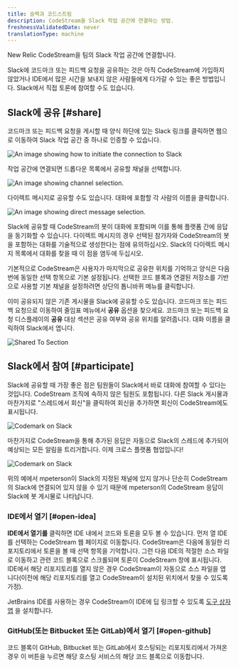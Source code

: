 ```yaml
---
title: 슬랙과 코드스트림
description: CodeStream을 Slack 작업 공간에 연결하는 방법.
freshnessValidatedDate: never
translationType: machine
---
```








New Relic CodeStream을 팀의 Slack 작업 공간에 연결합니다.

Slack에 코드마크 또는 피드백 요청을 공유하는 것은 아직 CodeStream에 가입하지 않았거나 IDE에서 많은 시간을 보내지 않은 사람들에게 다가갈 수 있는 좋은 방법입니다. Slack에서 직접 토론에 참여할 수도 있습니다.

## Slack에 공유 [#share]

코드마크 또는 피드백 요청을 게시할 때 양식 하단에 있는 Slack 링크를 클릭하면 웹으로 이동하여 Slack 작업 공간 중 하나로 인증할 수 있습니다.

<img
  title="Slack basic"
  alt="An image showing how to initiate the connection to Slack"
  src={codestreamCodemarkSlackUnauthenticated}
/>

작업 공간에 연결되면 드롭다운 목록에서 공유할 채널을 선택합니다.

<img
  title="Slack channels"
  alt="An image showing channel selection."
  src={codestreamChooseSlackChannel}
/>

다이렉트 메시지로 공유할 수도 있습니다. 대화에 포함할 각 사람의 이름을 클릭합니다.

<img
  title="Slack channels"
  alt="An image showing direct message selection."
  src={codestreamChooseSlackDirectMessage}
/>

Slack에 공유할 때 CodeStream의 봇이 대화에 포함되며 이를 통해 플랫폼 간에 응답을 동기화할 수 있습니다. 다이렉트 메시지의 경우 선택된 참가자와 CodeStream의 봇을 포함하는 대화를 기술적으로 생성한다는 점에 유의하십시오. Slack의 다이렉트 메시지 목록에서 대화를 찾을 때 이 점을 염두에 두십시오.

기본적으로 CodeStream은 사용자가 마지막으로 공유한 위치를 기억하고 양식은 다음 번에 동일한 선택 항목으로 기본 설정됩니다. 선택한 코드 블록과 연결된 저장소를 기반으로 사용할 기본 채널을 설정하려면 상단의 톱니바퀴 메뉴를 클릭합니다.

이미 공유되지 않은 기존 게시물을 Slack에 공유할 수도 있습니다. 코드마크 또는 피드백 요청으로 이동하여 줄임표 메뉴에서 **공유** 옵션을 찾으세요. 코드마크 또는 피드백 요청 디스플레이의 **공유** 대상 섹션은 공유 여부와 공유 위치를 알려줍니다. 대화 이름을 클릭하여 Slack에서 엽니다.

<img
  alt="Shared To Section"
  src={codestreamCodemarkSharedtoSlackChannel}
/>

## Slack에서 참여 [#participate]

Slack에 공유할 때 가장 좋은 점은 팀원들이 Slack에서 바로 대화에 참여할 수 있다는 것입니다. CodeStream 조직에 속하지 않은 팀원도 포함됩니다. 다른 Slack 게시물과 마찬가지로 "스레드에서 회신"을 클릭하여 회신을 추가하면 회신이 CodeStream에도 표시됩니다.

<img
  alt="Codemark on Slack"
  src={codestreamCodemarkonSlack}
/>

마찬가지로 CodeStream을 통해 추가된 응답은 자동으로 Slack의 스레드에 추가되어 예상되는 모든 알림을 트리거합니다. 이제 크로스 플랫폼 협업입니다!

<img
  alt="Codemark on Slack"
  src={codestreamCodemarkSlackvsCodestream}
/>

위의 예에서 mpeterson이 Slack의 지정된 채널에 있지 않거나 단순히 CodeStream의 Slack에 연결되어 있지 않을 수 있기 때문에 mpeterson의 CodeStream 응답이 Slack에 봇 게시물로 나타납니다.

### IDE에서 열기 [#open-idea]

**IDE에서 열기를** 클릭하면 IDE 내에서 코드와 토론을 모두 볼 수 있습니다. 먼저 열 IDE를 선택하는 CodeStream 웹 페이지로 이동합니다. CodeStream은 다음에 동일한 리포지토리에서 토론을 볼 때 선택 항목을 기억합니다. 그런 다음 IDE의 적절한 소스 파일로 이동하고 관련 코드 블록으로 스크롤되며 토론이 CodeStream 창에 표시됩니다. IDE에서 해당 리포지토리를 열지 않은 경우 CodeStream이 자동으로 소스 파일을 엽니다(이전에 해당 리포지토리를 열고 CodeStream이 설치된 위치에서 찾을 수 있도록 가정).

JetBrains IDE를 사용하는 경우 CodeStream이 IDE에 딥 링크할 수 있도록 [도구 상자 앱](https://www.jetbrains.com/toolbox-app/) 을 설치합니다.

### GitHub(또는 Bitbucket 또는 GitLab)에서 열기 [#open-github]

코드 블록이 GitHub, Bitbucket 또는 GitLab에서 호스팅되는 리포지토리에서 가져온 경우 이 버튼을 누르면 해당 호스팅 서비스의 해당 코드 블록으로 이동합니다.